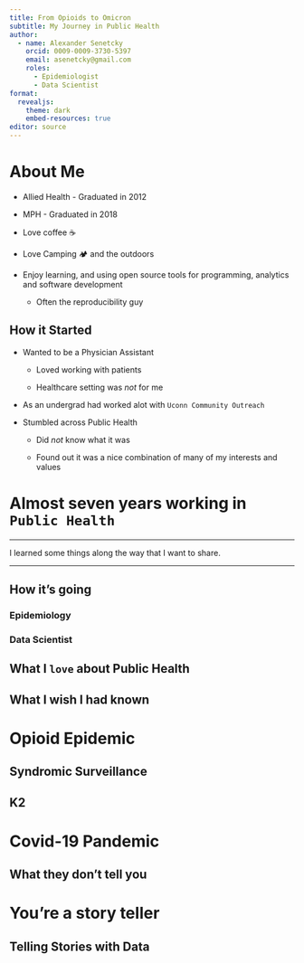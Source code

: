 ```yaml
---
title: From Opioids to Omicron
subtitle: My Journey in Public Health
author: 
  - name: Alexander Senetcky
    orcid: 0009-0009-3730-5397
    email: asenetcky@gmail.com
    roles:
      - Epidemiologist
      - Data Scientist
format: 
  revealjs:
    theme: dark
    embed-resources: true
editor: source
---
```


# About Me

- Allied Health - Graduated in 2012

- MPH - Graduated in 2018

- Love coffee ☕

- Love Camping 🏕️ and the outdoors

- Enjoy learning, and using open source tools 
for programming, analytics and software development

    - Often the reproducibility guy

## How it Started

::: {.incremental}
- Wanted to be a Physician Assistant

    - Loved working with patients

    - Healthcare setting was _not_ for me
      
- As an undergrad had worked alot with `Uconn Community Outreach` 

- Stumbled across Public Health

    - Did _not_ know what it was
        
    - Found out it was a nice combination of many of my interests and values
:::

# Almost seven years working in `Public Health`

------------------------------------------------------------------------

I learned some things along the way that I want to share.

------------------------------------------------------------------------

## How it's going

### Epidemiology

### Data Scientist

## What I `love` about Public Health

## What I wish I had known

# Opioid Epidemic

## Syndromic Surveillance

## K2

# Covid-19 Pandemic

## What they don't tell you

# You're a story teller

## Telling Stories with Data
